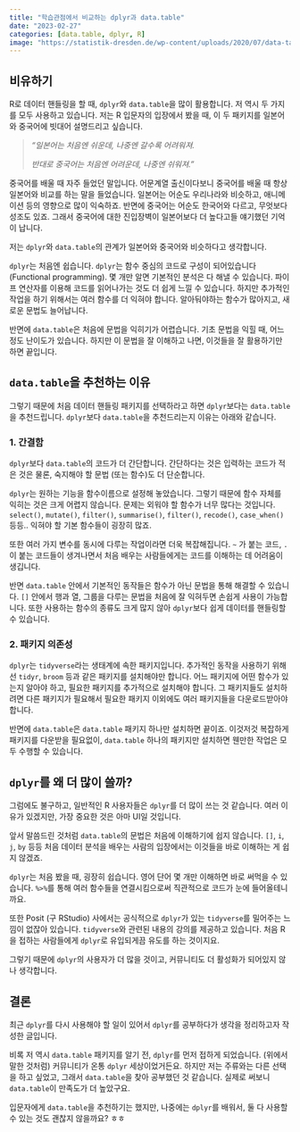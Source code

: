 ```yaml
---
title: "학습관점에서 비교하는 dplyr과 data.table"
date: "2023-02-27"
categories: [data.table, dplyr, R]
image: "https://statistik-dresden.de/wp-content/uploads/2020/07/data-table_dplyr_dtplyr_thumbnail.png"
---
```


## 비유하기

R로 데이터 핸들링을 할 때, `dplyr`와 `data.table`을 많이 활용합니다. 저 역시 두 가지를 모두 사용하고 있습니다. 저는 R 입문자의 입장에서 봤을 때, 이 두 패키지를 일본어와 중국어에 빗대어 설명드리고 싶습니다.

> *"일본어는 처음엔 쉬운데, 나중엔 갈수록 어려워져.*
>
> *반대로 중국어는 처음엔 어려운데, 나중엔 쉬워져."*

중국어를 배울 때 자주 들었던 말입니다. 어문계열 출신이다보니 중국어를 배울 때 항상 일본어와 비교를 하는 말을 들었습니다. 일본어는 어순도 우리나라와 비슷하고, 애니메이션 등의 영향으로 많이 익숙하죠. 반면에 중국어는 어순도 한국어와 다르고, 무엇보다 성조도 있죠. 그래서 중국어에 대한 진입장벽이 일본어보다 더 높다고들 얘기했던 기억이 납니다.

저는 `dplyr`와 `data.table`의 관계가 일본어와 중국어와 비슷하다고 생각합니다.

`dplyr`는 처음엔 쉽습니다. `dplyr`는 함수 중심의 코드로 구성이 되어있습니다(Functional programming). 몇 개만 알면 기본적인 분석은 다 해낼 수 있습니다. 파이프 연산자를 이용해 코드를 읽어나가는 것도 더 쉽게 느낄 수 있습니다. 하지만 추가적인 작업을 하기 위해서는 여러 함수를 더 익혀야 합니다. 알아둬야하는 함수가 많아지고, 새로운 문법도 늘어납니다.

반면에 `data.table`은 처음에 문법을 익히기가 어렵습니다. 기초 문법을 익힐 때, 어느 정도 난이도가 있습니다. 하지만 이 문법을 잘 이해하고 나면, 이것들을 잘 활용하기만 하면 끝입니다.

## `data.table`을 추천하는 이유

그렇기 때문에 처음 데이터 핸들링 패키지를 선택하라고 하면 `dplyr`보다는 `data.table`을 추천드립니다. `dplyr`보다 `data.table`을 추천드리는지 이유는 아래와 같습니다.

### 1. 간결함

`dplyr`보다 `data.table`의 코드가 더 간단합니다. 간단하다는 것은 입력하는 코드가 적은 것은 물론, 숙지해야 할 문법 (또는 함수)도 더 단순합니다.

`dplyr`는 원하는 기능을 함수이름으로 설정해 놓았습니다. 그렇기 때문에 함수 자체를 익히는 것은 크게 어렵지 않습니다. 문제는 외워야 할 함수가 너무 많다는 것입니다. `select()`, `mutate()`, `filter()`, `summarise()`, `filter()`, `recode()`, `case_when()` 등등.. 익혀야 할 기본 함수들이 굉장히 많죠.

또한 여러 가지 변수를 동시에 다루는 작업이라면 더욱 복잡해집니다. `~` 가 붙는 코드, `.`이 붙는 코드들이 생겨나면서 처음 배우는 사람들에게는 코드를 이해하는 데 어려움이 생깁니다.

반면 `data.table` 안에서 기본적인 동작들은 함수가 아닌 문법을 통해 해결할 수 있습니다. `[]` 안에서 행과 열, 그룹을 다루는 문법을 처음에 잘 익혀두면 손쉽게 사용이 가능합니다. 또한 사용하는 함수의 종류도 크게 많지 않아 `dplyr`보다 쉽게 데이터를 핸들링할 수 있습니다.

### **2. 패키지 의존성**

`dplyr`는 `tidyverse`라는 생태계에 속한 패키지입니다. 추가적인 동작을 사용하기 위해선 `tidyr`, `broom` 등과 같은 패키지를 설치해야만 합니다. 어느 패키지에 어떤 함수가 있는지 알아야 하고, 필요한 패키지를 추가적으로 설치해야 합니다. 그 패키지들도 설치하려면 다른 패키지가 필요해서 필요한 패키지 이외에도 여러 패키지들을 다운로드받아야 합니다.

반면에 `data.table`은 `data.table` 패키지 하나만 설치하면 끝이죠. 이것저것 복잡하게 패키지를 다운받을 필요없이, `data.table` 하나의 패키지만 설치하면 웬만한 작업은 모두 수행할 수 있습니다.

## `dplyr`를 왜 더 많이 쓸까?

그럼에도 불구하고, 일반적인 R 사용자들은 `dplyr`를 더 많이 쓰는 것 같습니다. 여러 이유가 있겠지만, 가장 중요한 것은 아마 UI일 것입니다.

앞서 말씀드린 것처럼 `data.table`의 문법은 처음에 이해하기에 쉽지 않습니다. `[]`, `i`, `j`, `by` 등등 처음 데이터 분석을 배우는 사람의 입장에서는 이것들을 바로 이해하는 게 쉽지 않겠죠.

`dplyr`는 처음 봤을 때, 굉장히 쉽습니다. 영어 단어 몇 개만 이해하면 바로 써먹을 수 있습니다. `%>%`를 통해 여러 함수들을 연결시킴으로써 직관적으로 코드가 눈에 들어올테니까요.

또한 Posit (구 RStudio) 사에서는 공식적으로 `dplyr`가 있는 `tidyverse`를 밀어주는 느낌이 없잖아 있습니다. `tidyverse`와 관련된 내용의 강의를 제공하고 있습니다. 처음 R을 접하는 사람들에게 `dplyr`로 유입되게끔 유도를 하는 것이지요.

그렇기 때문에 `dplyr`의 사용자가 더 많을 것이고, 커뮤니티도 더 활성화가 되어있지 않나 생각합니다.

## 결론

최근 `dplyr`를 다시 사용해야 할 일이 있어서 `dplyr`를 공부하다가 생각을 정리하고자 작성한 글입니다.

비록 저 역시 `data.table` 패키지를 알기 전, `dplyr`를 먼저 접하게 되었습니다. (위에서 말한 것처럼) 커뮤니티가 온통 `dplyr` 세상이었거든요. 하지만 저는 주류와는 다른 선택을 하고 싶었고, 그래서 `data.table`을 찾아 공부했던 것 같습니다. 실제로 써보니 `data.table`이 만족도가 더 높았구요.

입문자에게 `data.table`을 추천하기는 했지만, 나중에는 `dplyr`를 배워서, 둘 다 사용할 수 있는 것도 괜찮지 않을까요? ㅎㅎ
